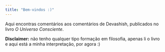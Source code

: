 ---
title: "Bem-vindos :)"
---

Aqui encontras comentários aos comentários de Devashish, publicados no livro *O Universo Consciente*.

**Disclaimer:** não tenho qualquer tipo formação em filosofia, apenas li o livro e aqui está a minha interpretação, por agora :)

